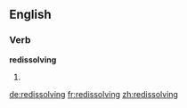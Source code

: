 ==English==

===Verb===
'''redissolving'''

# {{present participle of|redissolve}}

[[de:redissolving]]
[[fr:redissolving]]
[[zh:redissolving]]